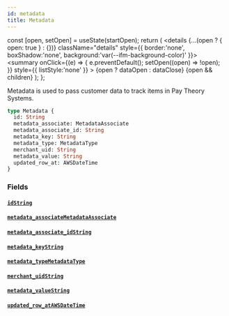 ```yaml
---
id: metadata
title: Metadata
---
```









  const [open, setOpen] = useState(startOpen);
  return (
    <details {...(open ? { open: true } : {})} className="details" style={{ border:'none', boxShadow:'none', background:'var(--ifm-background-color)' }}>
      <summary
        onClick={(e) => {
          e.preventDefault();
          setOpen((open) => !open);
        }}
        style={{ listStyle:'none' }}
      >
      {open ? dataOpen : dataClose}
      </summary>
      {open && children}
    </details>
  );
};








Metadata is used to pass customer data to track items in Pay Theory Systems.


```graphql
type Metadata {
  id: String
  metadata_associate: MetadataAssociate
  metadata_associate_id: String
  metadata_key: String
  metadata_type: MetadataType
  merchant_uid: String
  metadata_value: String
  updated_row_at: AWSDateTime
}
```




### Fields

#### [`id`](#)<Bullet />[`String`](/docs/api/types/scalars/string)  
> 
> 
> 
> 

#### [`metadata_associate`](#)<Bullet />[`MetadataAssociate`](/docs/api/types/enums/metadata-associate)  
> 
> 
> 
> 

#### [`metadata_associate_id`](#)<Bullet />[`String`](/docs/api/types/scalars/string)  
> 
> 
> 
> 

#### [`metadata_key`](#)<Bullet />[`String`](/docs/api/types/scalars/string)  
> 
> 
> 
> 

#### [`metadata_type`](#)<Bullet />[`MetadataType`](/docs/api/types/enums/metadata-type)  
> 
> 
> 
> 

#### [`merchant_uid`](#)<Bullet />[`String`](/docs/api/types/scalars/string)  
> 
> 
> 
> 

#### [`metadata_value`](#)<Bullet />[`String`](/docs/api/types/scalars/string)  
> 
> 
> 
> 

#### [`updated_row_at`](#)<Bullet />[`AWSDateTime`](/docs/api/types/scalars/awsdate-time)  
> 
> 
> 
> 



